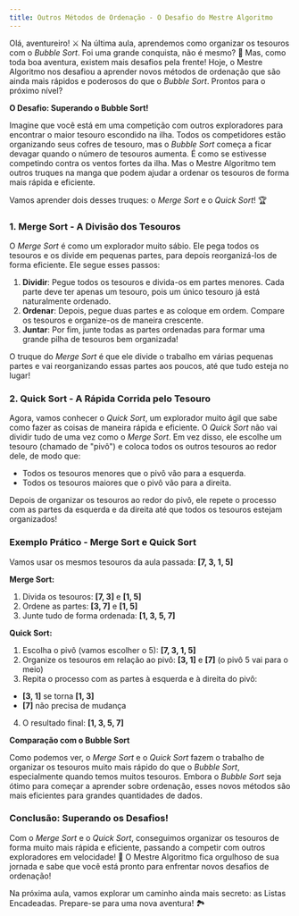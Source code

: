 ```yaml
---
title: Outros Métodos de Ordenação - O Desafio do Mestre Algoritmo
---
```


Olá, aventureiro! ⚔️ Na última aula, aprendemos como organizar os tesouros com o _Bubble Sort_. Foi uma grande conquista, não é mesmo? 🎉 Mas, como toda boa aventura, existem mais desafios pela frente! Hoje, o Mestre Algoritmo nos desafiou a aprender novos métodos de ordenação que são ainda mais rápidos e poderosos do que o _Bubble Sort_. Prontos para o próximo nível?

**O Desafio: Superando o Bubble Sort!**

Imagine que você está em uma competição com outros exploradores para encontrar o maior tesouro escondido na ilha. Todos os competidores estão organizando seus cofres de tesouro, mas o _Bubble Sort_ começa a ficar devagar quando o número de tesouros aumenta. É como se estivesse competindo contra os ventos fortes da ilha. Mas o Mestre Algoritmo tem outros truques na manga que podem ajudar a ordenar os tesouros de forma mais rápida e eficiente.

Vamos aprender dois desses truques: o _Merge Sort_ e o _Quick Sort_! 🏆

### 1. **Merge Sort - A Divisão dos Tesouros**

O _Merge Sort_ é como um explorador muito sábio. Ele pega todos os tesouros e os divide em pequenas partes, para depois reorganizá-los de forma eficiente. Ele segue esses passos:

1. **Dividir**: Pegue todos os tesouros e divida-os em partes menores. Cada parte deve ter apenas um tesouro, pois um único tesouro já está naturalmente ordenado.
2. **Ordenar**: Depois, pegue duas partes e as coloque em ordem. Compare os tesouros e organize-os de maneira crescente.
3. **Juntar**: Por fim, junte todas as partes ordenadas para formar uma grande pilha de tesouros bem organizada!

O truque do _Merge Sort_ é que ele divide o trabalho em várias pequenas partes e vai reorganizando essas partes aos poucos, até que tudo esteja no lugar!

### 2. **Quick Sort - A Rápida Corrida pelo Tesouro**

Agora, vamos conhecer o _Quick Sort_, um explorador muito ágil que sabe como fazer as coisas de maneira rápida e eficiente. O _Quick Sort_ não vai dividir tudo de uma vez como o _Merge Sort_. Em vez disso, ele escolhe um tesouro (chamado de "pivô") e coloca todos os outros tesouros ao redor dele, de modo que:

- Todos os tesouros menores que o pivô vão para a esquerda.
- Todos os tesouros maiores que o pivô vão para a direita.

Depois de organizar os tesouros ao redor do pivô, ele repete o processo com as partes da esquerda e da direita até que todos os tesouros estejam organizados!

### **Exemplo Prático - Merge Sort e Quick Sort**

Vamos usar os mesmos tesouros da aula passada:
**[7, 3, 1, 5]**

**Merge Sort:**

1. Divida os tesouros:
   **[7, 3]** e **[1, 5]**
2. Ordene as partes:
   **[3, 7]** e **[1, 5]**
3. Junte tudo de forma ordenada:
   **[1, 3, 5, 7]**

**Quick Sort:**

1. Escolha o pivô (vamos escolher o 5):
   **[7, 3, 1, 5]**
2. Organize os tesouros em relação ao pivô:
   **[3, 1]** e **[7]** (o pivô 5 vai para o meio)
3. Repita o processo com as partes à esquerda e à direita do pivô:

- **[3, 1]** se torna **[1, 3]**
- **[7]** não precisa de mudança

4. O resultado final:
   **[1, 3, 5, 7]**

**Comparação com o Bubble Sort**

Como podemos ver, o _Merge Sort_ e o _Quick Sort_ fazem o trabalho de organizar os tesouros muito mais rápido do que o _Bubble Sort_, especialmente quando temos muitos tesouros. Embora o _Bubble Sort_ seja ótimo para começar a aprender sobre ordenação, esses novos métodos são mais eficientes para grandes quantidades de dados.

### **Conclusão: Superando os Desafios!**

Com o _Merge Sort_ e o _Quick Sort_, conseguimos organizar os tesouros de forma muito mais rápida e eficiente, passando a competir com outros exploradores em velocidade! 🏁 O Mestre Algoritmo fica orgulhoso de sua jornada e sabe que você está pronto para enfrentar novos desafios de ordenação!

Na próxima aula, vamos explorar um caminho ainda mais secreto: as Listas Encadeadas. Prepare-se para uma nova aventura! 🏞️
